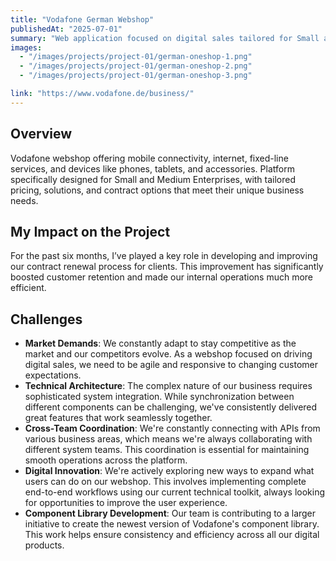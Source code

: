 ```yaml
---
title: "Vodafone German Webshop"
publishedAt: "2025-07-01"
summary: "Web application focused on digital sales tailored for Small and Medium Enterprise clients."
images:
  - "/images/projects/project-01/german-oneshop-1.png"
  - "/images/projects/project-01/german-oneshop-2.png"
  - "/images/projects/project-01/german-oneshop-3.png"

link: "https://www.vodafone.de/business/"
---
```


## Overview

Vodafone webshop offering mobile connectivity, internet, fixed-line services, and devices like phones, tablets, and accessories. Platform specifically designed for Small and Medium Enterprises, with tailored pricing, solutions, and contract options that meet their unique business needs.

## My Impact on the Project

For the past six months, I’ve played a key role in developing and improving our contract renewal process for clients. This improvement has significantly boosted customer retention and made our internal operations much more efficient.

## Challenges

- **Market Demands**: We constantly adapt to stay competitive as the market and our competitors evolve. As a webshop focused on driving digital sales, we need to be agile and responsive to changing customer expectations.
- **Technical Architecture**: The complex nature of our business requires sophisticated system integration. While synchronization between different components can be challenging, we've consistently delivered great features that work seamlessly together.
- **Cross-Team Coordination**: We're constantly connecting with APIs from various business areas, which means we're always collaborating with different system teams. This coordination is essential for maintaining smooth operations across the platform.
- **Digital Innovation**: We're actively exploring new ways to expand what users can do on our webshop. This involves implementing complete end-to-end workflows using our current technical toolkit, always looking for opportunities to improve the user experience.
- **Component Library Development**: Our team is contributing to a larger initiative to create the newest version of Vodafone's component library. This work helps ensure consistency and efficiency across all our digital products.